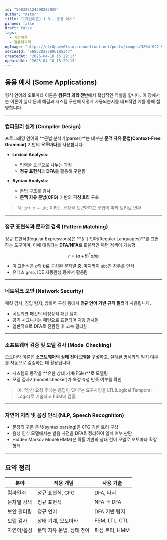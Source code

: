 ```yaml
---
id: "568322124398202920"
author: "Astor"
title: "[계산이론] 1.3 - 응용 예시"
pinned: false
draft: false
tags:
  - 계산이론
  - 컴퓨터과학
ogImage: "https://d2r0pavv0lsiqc.cloudfront.net/posts/images/3804f622-9a4a-4b1d-a66f-67b586eeeaf3.webp"
seriesId: "568320227696185347"
createdAt: "2025-04-18 15:29:13"
updatedAt: "2025-04-18 15:29:13"
---
```


## 응용 예시 (Some Applications)

형식 언어와 오토마타 이론은 **컴퓨터 과학 전반**에서 핵심적인 역할을 합니다. 이 장에서는 이론이 실제 문제 해결과 시스템 구현에 어떻게 사용되는지를 대표적인 예를 통해 설명합니다.

---

### 컴파일러 설계 (Compiler Design)

프로그래밍 언어의 **문법 분석기(parser)**는 대부분 **문맥 자유 문법(Context-Free Grammar)** 기반의 **오토마타**를 사용합니다.

- **Lexical Analysis**:

  - 입력을 토큰으로 나누는 과정
  - **정규 표현식**과 **DFA**를 활용해 구현됨

- **Syntax Analysis**:
  - 문법 구조를 검사
  - **문맥 자유 문법(CFG)** 기반의 **파싱 트리** 구축

> 예: `int x = 10;` 이라는 문장을 토큰화하고 문법에 따라 트리로 변환

---

### 정규 표현식과 문자열 검색 (Pattern Matching)

정규 표현식(Regular Expressions)은 **정규 언어(Regular Languages)**를 표현하는 도구이며, 이에 대응되는 **DFA/NFA**로 효율적인 패턴 검색이 가능함.

```math
r = (a + b)^*abb
```

- 이 표현식은 $a$와 $b$로 구성된 문자열 중, 마지막이 `abb`인 경우를 인식
- 유닉스 `grep`, IDE 자동완성 등에서 활용됨

---

### 네트워크 보안 (Network Security)

패킷 검사, 침입 탐지, 방화벽 구성 등에서 **정규 언어 기반 규칙 필터**가 사용됩니다.

- 네트워크 패킷의 비정상적 패턴 탐지
- 공격 시그니처는 패턴으로 표현되어 자동 검사됨
- 일반적으로 DFA로 전환된 후 고속 필터링

---

### 소프트웨어 검증 및 모델 검사 (Model Checking)

오토마타 이론은 **소프트웨어의 상태 전이 모델을 구성**하고, 설계된 명세와의 일치 여부를 자동으로 검증하는 데 활용됩니다.

- 시스템의 동작을 **유한 상태 기계(FSM)**로 모델링
- 모델 검사기(model checker)가 특정 속성 만족 여부를 확인

> 예: “항상 요청 후에는 응답이 있다”는 요구사항을 LTL(Logical Temporal Logic)로 기술하고 FSM에 검증

---

### 자연어 처리 및 음성 인식 (NLP, Speech Recognition)

- 문장의 구문 분석(syntax parsing)은 CFG 기반 트리 구성
- 음성 인식 모델에서는 발음 사전을 DFA로 정리하여 일치 여부 판단
- Hidden Markov Model(HMM)은 확률 기반의 상태 전이 모델로 오토마타 확장 형태

---

## 요약 정리

| 분야        | 적용 개념                 | 사용 기술      |
| ----------- | ------------------------- | -------------- |
| 컴파일러    | 정규 표현식, CFG          | DFA, 파서      |
| 문자열 검색 | 정규 표현식               | NFA → DFA      |
| 보안 필터링 | 정규 언어                 | DFA 기반 탐지  |
| 모델 검사   | 상태 기계, 오토마타       | FSM, LTL, CTL  |
| 자연어/음성 | 문맥 자유 문법, 상태 전이 | 파싱 트리, HMM |
